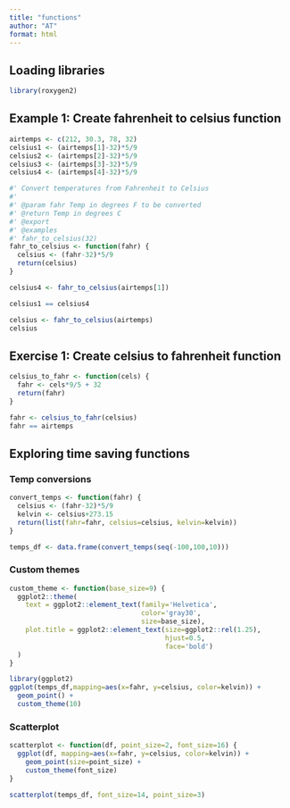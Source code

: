 ```yaml
---
title: "functions"
author: "AT"
format: html
---
```


## Loading libraries
```r
library(roxygen2)
```

## Example 1: Create fahrenheit to celsius function

```r
airtemps <- c(212, 30.3, 78, 32)
celsius1 <- (airtemps[1]-32)*5/9
celsius2 <- (airtemps[2]-32)*5/9
celsius3 <- (airtemps[3]-32)*5/9
celsius4 <- (airtemps[4]-32)*5/9

```


```r
#' Convert temperatures from Fahrenheit to Celsius
#' 
#' @param fahr Temp in degrees F to be converted
#' @return Temp in degrees C
#' @export
#' @examples
#' fahr_to_celsius(32)
fahr_to_celsius <- function(fahr) {
  celsius <- (fahr-32)*5/9
  return(celsius)
}

celsius4 <- fahr_to_celsius(airtemps[1])
```

```r
celsius1 == celsius4
```

```r
celsius <- fahr_to_celsius(airtemps)
celsius
```

## Exercise 1: Create celsius to fahrenheit function

```r
celsius_to_fahr <- function(cels) {
  fahr <- cels*9/5 + 32
  return(fahr)
}
```

```r
fahr <- celsius_to_fahr(celsius)
fahr == airtemps
```

## Exploring time saving functions

### Temp conversions
```r
convert_temps <- function(fahr) {
  celsius <- (fahr-32)*5/9
  kelvin <- celsius+273.15
  return(list(fahr=fahr, celsius=celsius, kelvin=kelvin))
}

temps_df <- data.frame(convert_temps(seq(-100,100,10)))
```

### Custom themes
```r
custom_theme <- function(base_size=9) {
  ggplot2::theme(
    text = ggplot2::element_text(family='Helvetica',
                                 color='gray30',
                                 size=base_size),
    plot.title = ggplot2::element_text(size=ggplot2::rel(1.25),
                                       hjust=0.5,
                                       face='bold')
  )
}

library(ggplot2)
ggplot(temps_df,mapping=aes(x=fahr, y=celsius, color=kelvin)) +
  geom_point() +
  custom_theme(10)
```

### Scatterplot 

```r
scatterplot <- function(df, point_size=2, font_size=16) {
  ggplot(df, mapping=aes(x=fahr, y=celsius, color=kelvin)) +
    geom_point(size=point_size) + 
    custom_theme(font_size)
}

scatterplot(temps_df, font_size=14, point_size=3)

```


